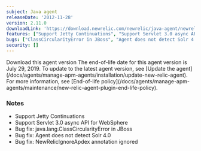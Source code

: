 ```yaml
---
subject: Java agent
releaseDate: '2012-11-28'
version: 2.11.0
downloadLink: 'https://download.newrelic.com/newrelic/java-agent/newrelic-agent/2.11.0/'
features: ["Support Jetty Continuations", "Support Servlet 3.0 async API for WebSphere"]
bugs: ["ClassCircularityError in JBoss", "Agent does not detect Solr 4.0", "NewRelicIgnoreApdex annotation ignored"]
security: []
---
```

<ButtonGroup>
  <ButtonLink
    role="button"
    to="https://download.newrelic.com/newrelic/java-agent/newrelic-agent/2.11.0/"
    variant="primary"
  >
    Download this agent version
  </ButtonLink>
</ButtonGroup>

<Callout variant="important">
  The end-of-life date for this agent version is July 29, 2019. To update to the latest agent version, see [Update the agent](/docs/agents/manage-apm-agents/installation/update-new-relic-agent). For more information, see [End-of-life policy](/docs/agents/manage-apm-agents/maintenance/new-relic-agent-plugin-end-life-policy).
</Callout>

### Notes

* Support Jetty Continuations
* Support Servlet 3.0 async API for WebSphere
* Bug fix: java.lang.ClassCircularityError in JBoss
* Bug fix: Agent does not detect Solr 4.0
* Bug fix: NewRelicIgnoreApdex annotation ignored
